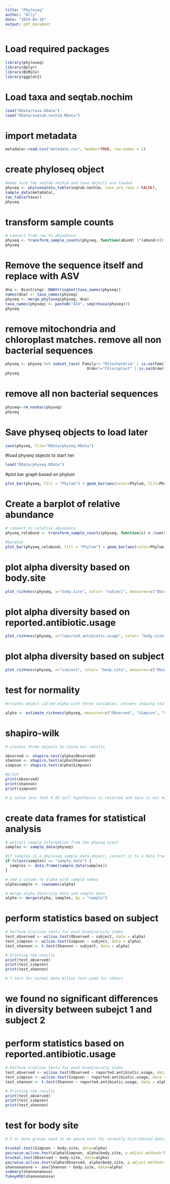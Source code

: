 ```yaml
---
title: "Phyloseq"
author: "Ally"
date: "2024-04-18"
output: pdf_document
---
```


# Load required packages
```r
library(phyloseq)
library(dplyr)
library(BiMiCo)
library(ggplot2)
```

# Load taxa and seqtab.nochim
```r
load("RData/taxa.RData")
load("RData/seqtab.nochim.RData")
```

# import metadata
```r
metadata<-read.csv("metadata.csv", header=TRUE, row.names = 1)
```

# create phyloseq object 
```r
#make sure the seqtab.nochim and taxa objects are loaded
physeq <- phyloseq(otu_table(seqtab.nochim, taxa_are_rows = FALSE), 
sample_data(metadata), 
tax_table(taxa)) 
physeq
```
# transform sample counts
```r
# convert from raw to abundance 
physeq <- transform_sample_counts(physeq, function(abund) 1*(abund>0))
physeq
```
# Remove the sequence itself and replace with ASV
```r
dna <- Biostrings::DNAStringSet(taxa_names(physeq))
names(dna) <- taxa_names(physeq)
physeq <- merge_phyloseq(physeq, dna)
taxa_names(physeq) <- paste0("ASV", seq(ntaxa(physeq)))
physeq
```

# remove mitochondria and chloroplast matches. remove all non bacterial sequences 
```r
physeq <- physeq %>% subset_taxa( Family!= "Mitochondria" | is.na(Family) & 
                                    Order!="Chloroplast" | is.na(Order) ) 
physeq
```
# remove all non bacterial sequences 
```r
physeq<-rm_nonbac(physeq)
physeq
```
# Save physeq objects to load later 
```r
save(physeq, file="RData/physeq.RData")
```

#load physeq objects to start her 
```r
load("RData/physeq.RData")
```

#plot bar graph based on phylum 
```r
plot_bar(physeq, fill = "Phylum") + geom_bar(aes(color=Phylum, fill=Phylum), stat="identity", position="fill")
```

# Create a barplot of relative abundance 
```r
# convert to relative abundance 
physeq_relabund <- transform_sample_counts(physeq, function(x) x /sum(x))

#barplot
plot_bar(physeq_relabund, fill = "Phylum") + geom_bar(aes(color=Phylum, fill=Phylum), stat="identity", position="fill") + facet_wrap(~body.site, scales= "free")
```

# plot alpha diversity based on body.site
```r
plot_richness(physeq, x="body.site", color= "subject", measures=c("Observed", "Simpson", "Shannon"))
```
# plot alpha diversity based on reported.antibiotic.usage

```r
plot_richness(physeq, x="reported.antibiotic.usage", color= "body.site", measures=c("Observed", "Simpson", "Shannon"))
```

# plot alpha diversity based on subject 

```r
plot_richness(physeq, x="subject", color= "body.site", measures=c("Observed", "Simpson", "Shannon"))
```

# test for normality
```r
#creates object called alpha with three variables, columns showing statistics for all 34 pieces of data 

alpha <- estimate_richness(physeq, measures=c("Observed", "Simpson", "Shannon"))
```

# shapiro-wilk 
```r

# creates three objects to store our results

observed <- shapiro.test(alpha$Observed)
shannon <- shapiro.test(alpha$Shannon)
simpson <- shapiro.test(alpha$Simpson)

#print
print(observed)
print(shannon)
print(simpson)

# p value less that 0.05 null hypothesis is rejected and data is not evenly distributed, p value greater than 0.05 fails to reject null hypothesis and data is normally distributed
```
# create data frames for statistical analysis 
```r
# extract sample information from the physeq oject
samples <- sample_data(physeq)

#If samples is a phyloseq sample_data object, convert it to a data frame
if (class(samples) == "sample_data") {
  samples <- data.frame(sample_data(samples)) 
}

# add a column to alpha with sample names 
alpha$sample <- rownames(alpha)

# merge alpha diversity data and sample data 
alpha <- merge(alpha, samples, by = "sample")
```

# perform statistics based on subject 
```r
# Perform t/wilcox tests for each biodiversity index 
test_observed <- wilcox.test(Observed ~ subject, data = alpha)
test_simpson <- wilcox.test(Simpson ~ subject, data = alpha)
test_shannon <- t.test(Shannon ~ subject, data = alpha)

# Printing the results 
print(test_observed)
print(test_simpson)
print(test_shannon)

# T.test for normal data Wilcox test used for others 
```
# we found no significant differences in diversity between subejct 1 and subject 2

# perform statistics based on reported.antibiotic.usage
```r
# Perform t/wilcox tests for each biodiversity index 
test_observed <- wilcox.test(Observed ~ reported.antibiotic.usage, data = alpha)
test_simpson <- wilcox.test(Simpson ~ reported.antibiotic.usage, data = alpha)
test_shannon <- t.test(Shannon ~ reported.antibiotic.usage, data = alpha)

# Printing the results 
print(test_observed)
print(test_simpson)
print(test_shannon)

```

# test for body site
```r
# 3 or more groups need to do anova test for normally distributed data, if not normally distributed do kruskal wallace test

kruskal.test(Simpson ~ body.site, data=alpha)
pairwise.wilcox.test(alpha$Simpson, alpha$body.site, p.adjust.method="holm")
kruskal.test(Observed ~ body.site, data=alpha)
pairwise.wilcox.test(alpha$Observed, alpha$body.site, p.adjust.method="holm")
shannonanova <- aov(Shannon ~ body.site, data=alpha)
summary(shannonanova)
TukeyHSD(shannonanova)

```


